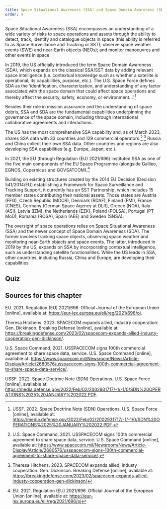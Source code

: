 ```yaml
---
title: Space Situational Awareness (SSA) and Space Domain Awareness (SDA)
order: 4
---
```


<LectureVideo smil="/lu08/HSFK-PC_LU08-CH06_12b_250109.smil" provider="video-stream">
  Space Situational Awareness (SSA) encompasses an understanding of a wide variety of risks to space operations and assets through the ability to detect, track, identify and catalogue objects in space (this ability is referred to as Space Surveillance and Tracking or SST); observe space weather events (SWE) and near-Earth objects (NEOs); and monitor manoeuvres and other events in space.

  In 2019, the US officially introduced the term Space Domain Awareness (SDA), which expands on the classical SSA/SST data by adding relevant space intelligence (i.e. contextual knowledge such as whether a satellite is operational, its capabilities, purpose, etc.). The U.S. Space Force defines SDA as the ‘identification, characterization, and understanding of any factor associated with the space domain that could affect space operations and thereby affect the security, safety, economy, or environment…’.[^1]

  Besides their role in mission assurance and the understanding of space debris, SSA and SDA are the fundamental capabilities underpinning the governance of the space domain, including through international collaborative agreements and interactions.

  The US has the most comprehensive SSA capability and, as of March 2023, shares SSA data with 33 countries and 129 commercial operators.[^2] [^3]  Russia and China collect their own SSA data. Other countries and regions are also developing SSA capabilities (e.g. Europe, Japan, etc.).

  In 2021, the EU (through Regulation (EU) 2021/696) instituted SSA as one of the five main components of the EU Space Programme (alongside Galileo, EGNOS, Copernicus and GOVSATCOM).[^4]

  Building on existing structures created by the 2014 EU Decision (Decision 541/2014/EU) establishing a Framework for Space Surveillance and Tracking Support, it currently has an SST Partnership, which includes 15 member states contributing their national assets. Those states are Austria (FFG), Czech Republic (MDCR), Denmark (RDAF), Finland (FMI), France (CNES), Germany (German Space Agency at DLR), Greece (NOA), Italy (ASI), Latvia (IZM), the Netherlands (EZK), Poland (POLSA), Portugal (PT MoD), Romania (ROSA), Spain (AEE) and Sweden (SNSA).

  The oversight of space operations relies on Space Situational Awareness (SSA) and the newer concept of Space Domain Awareness (SDA). The former involves tracking space objects, observing space weather and monitoring near-Earth objects and space events. The latter, introduced in 2019 by the US, expands on SSA by incorporating contextual intelligence, such as understanding satellite functionalities. While the US leads in SSA, other countries, including Russia, China and Europe, are developing their capabilities

</LectureVideo>

## Quiz

<Quiz>
  <Question type="MultipleChoice" question="Which term refers to the ability to detect, track, identify and catalogue objects in space, including space hazards such as collision risks, space weather events and space debris?">
    <Choice value="Space surveillance and tracking system (SST)" />
    <Choice value="Space weather events (SWE)" />
    <Choice correct="true" value="Space Situational Awareness (SSA)" />
    <Choice value="Space orbital navigation" />
  </Question>

  <Question type="MultipleChoice" question="Which concept expands on SSA by incorporating contextual knowledge such as understanding the operational status and purpose of satellites and space assets?">
    <Choice correct="true" value="Space Domain Awareness (SDA)" />
    <Choice value="Near-Earth objects (NEOs)" />
    <Choice value="Space debris" />
    <Choice value="Space mission operations" />
  </Question>

  <Question type="MultipleChoice" question="What does SDA stand for and what does it add to the standard SSA/SST data?">
    <Choice value="Space debris accumulation; data on collision risks" />
    <Choice correct="true" value="Space Domain Awareness; contextual knowledge about space assets" />
    <Choice value="Space detection algorithm; tracking near-Earth objects" />
    <Choice value="Space disruption analysis; monitoring space weather events" />
  </Question>
</Quiz>

## Sources for this chapter

EU. 2021. Regulation (EU) 2021/696. Official Journal of the European Union [online], available at: https://eur-lex.europa.eu/eli/reg/2021/696/oj.

Theresa Hitchens. 2023. SPACECOM expands allied, industry cooperation: Gen. Dickinson. Breaking Defense [online], available at: https://breakingdefense.com/2023/02/spacecom-expands-allied-industy-cooperation-gen-dickinson/.

U.S. Space Command, 2021. USSPACECOM signs 100th commercial agreement to share space data, service. U.S. Space Command [online], available at: https://www.spacecom.mil/Newsroom/News/Article-Display/Article/2680576/usspacecom-signs-100th-commercial-agreement-to-share-space-data-service/.

USSF. 2022. Space Doctrine Note (SDN) Operations. U.S. Space Force [online], available at: https://media.defense.gov/2022/Feb/02/2002931717/-1/-1/0/SDN%20OPERATIONS%2025%20JANUARY%202022.PDF.




[^1]: USSF. 2022. Space Doctrine Note (SDN) Operations. U.S. Space Force [online], available at: https://media.defense.gov/2022/Feb/02/2002931717/-1/-1/0/SDN%20OPERATIONS%2025%20JANUARY%202022.PDF.
[^2]: U.S. Space Command, 2021. USSPACECOM signs 100th commercial agreement to share space data, service. U.S. Space Command [online], available at: https://www.spacecom.mil/Newsroom/News/Article-Display/Article/2680576/usspacecom-signs-100th-commercial-agreement-to-share-space-data-service/.
[^3]: Theresa Hitchens. 2023. SPACECOM expands allied, industy cooperation: Gen. Dickinson. Breaking Defense [online], available at: https://breakingdefense.com/2023/02/spacecom-expands-allied-industy-cooperation-gen-dickinson/
[^4]: EU. 2021. Regulation (EU) 2021/696. Official Journal of the European Union [online], available at: https://eur-lex.europa.eu/eli/reg/2021/696/oj
